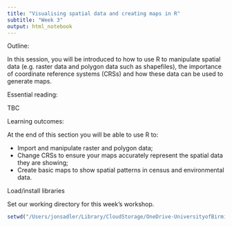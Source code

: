 ```yaml
---
title: "Visualising spatial data and creating maps in R"
subtitle: "Week 3"
output: html_notebook
---
```

Outline:

In this session, you will be introduced to how to use R to manipulate spatial data (e.g. raster data and polygon data such as shapefiles), the importance of coordinate reference systems (CRSs) and how these data can be used to generate maps.

Essential reading:

TBC

Learning outcomes:

At the end of this section you will be able to use R to:

- Import and manipulate raster and polygon data;
- Change CRSs to ensure your maps accurately represent the spatial data they are showing;
- Create basic maps to show spatial patterns in census and environmental data.

Load/install libraries


Set our working directory for this week's workshop.
```r
setwd("/Users/jonsadler/Library/CloudStorage/OneDrive-UniversityofBirmingham/Teaching-materials/COURSES/4TH_YR/LM 40222 Quantitative methods/Codefiles/Week 3")
```

